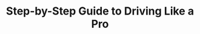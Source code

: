 ---
title: 'Step-by-Step Guide to Driving Like a Pro'
description: 'Discover the specific steps for driving like a pro'
icon: 'diamond-turn-right'
sidebarTitle: "Advanced maneuvers"
---